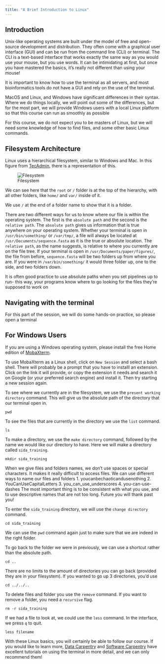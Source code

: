 ```yaml
---
title: "A Brief Introduction to Linux"
---
```


## Introduction

Unix-like operating systems are built under the model of free and open-source development and distribution. They often come with a graphical user interface (GUI) and can be run from the command line (CLI) or terminal. The CLI is a text-based interface that works exactly the same way as you would use your mouse, but you use words. It can be intimidating at first, but once you have mastered the basics, it's really not different than using your mouse!

It is important to know how to use the terminal as all servers, and most bioinformatics tools do not have a GUI and rely on the use of the terminal.

::: {.callout-warning}
MacOS and Linux, and Windows have significant differences in their syntax. Where we do things locally, we will point out some of the differences, but for the most part, we will provide Windows users with a local Linux platform so that this course can run as smoothly as possible
:::

For this course, we do not expect you to be masters of Linux, but we will need some knowledge of how to find files, and some other basic Linux commands.

## Filesystem Architecture 
Linux uses a hierarchical filesystem, similar to Windows and Mac. In this figure from [TecAdmin](https://tecadmin.net/filesystem-hierarchy-structure-in-linux/), there is a representation of this.

![Filesystem](figures/linux-filesystem-hierarchy.png)

We can see here that the `root` or `/` folder is at the top of the hierarchy, with all other folders, like `home/` and `var/` inside of it.  

::: {.callout-note collapse="true"}
We use `/` at the end of a folder name to show that it is a folder.
:::

There are two different ways for us to know where our file is within the operating system. The first is the `absolute path` and the second is the `relative path`. The `absolute path` gives us information that is true anywhere on your operating system. Whether your terminal is open in `/usr/bin/something/` or `/var/tmp/`, a file will always be located at `/usr/Documents/sequence.fasta` as it is the true or absolute location. The `relative path`, as the name suggests, is relative to where you currently are on the file tree. If your terminal is open in `/usr/Documents/paper/figures/`, the file from before, `sequence.fasta` will be two folders up from where you are. If you were in `/var/bin/something/` it would three folder up, one to the side, and two folders down. 

::: {.callout-tip collapse="true"}
It is often good practice to use absolute paths when you set pipelines up to run- this way, your programs know where to go looking for the files they're supposed to work on
:::

## Navigating with the terminal
For this part of the session, we will do some hands-on practice, so please open a terminal

::: {.callout-note collapse="true"}
## For Windows Users
If you are using a Windows operating system, please install the free Home edition of [MobaXterm](https://mobaxterm.mobatek.net/download.html). 

To use MobaXterm as a Linux shell, click on `New Session` and select a bash shell. There will probably be a prompt that you have to installl an extension. Click on the link it will provide, or copy the extension it needs and search it on Google (or your preferred search engine) and install it. Then try starting a new session again.
:::

To see where we currently are in the filesystem, we use the `present working directory` command. This will give us the absolute path of the directory that our terminal open in.
```
pwd
```
To see the files that are currently in the directory we use the `list` command.
```
ls
```
To make a directory, we use the `make directory` command, followed by the name we would like our directory to have. Here we will make a directory called `sida_training`.
```
mkdir sida_training
```
::: {.callout-tip collapse="true"}
When we give files and folders names, we don't use spaces or special characters. It makes it really difficult to access files. We can use different ways to name our files and folders
1. youcanbechaoticandusenothing
2. YouCanUseCapitalLetters
3. you_can_use_underscores
4. you-can-use-dashes
The most important thing is to be consistent with what you use, and to use descriptive names that are not too long. Future you will thank past you!
:::

To enter the `sida_training` directory, we will use the `change directory` command.
```
cd sida_training
```
We can use the `pwd` command again just to make sure that we are indeed in the right folder.

To go back to the folder we were in previously, we can use a shortcut rather than the absolute path.
```
cd ..
```
::: {.callout-tip collapse="true"}
There are no limits to the amount of directories you can go back (provided they are in your filesystem). If you wanted to go up 3 directories, you'd use
```
cd ../../..
```
:::

To delete files and folder you use the `remove` command. If you want to remove a folder, you need a `recursive` flag.
```
rm -r sida_training
```

If we had a file to look at, we could use the `less` command. In the interface, we press `q` to quit.
```
less filename
```

With these Linux basics, you will certainly be able to follow our course. If you would like to learn more, [Data Carpentry](https://datacarpentry.github.io/2015-11-04-ACUNS/shell-intro/) and [Software Carpentry](https://datacarpentry.github.io/2015-11-04-ACUNS/shell-intro/) have excellent tutorials on using the terminal in more detail, and we can only recommend them!